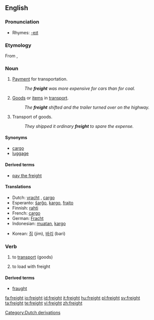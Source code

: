 ==English==

===Pronunciation===
*Rhymes: [[Rhymes:English:-eɪt|-eɪt]]

===Etymology===
From {{etyl|dum}} {{term|vracht|lang=dum}}, {{MLG.}} {{term|vrecht||cost of transport}}

===Noun===
{{en-noun|-}}

# [[payment|Payment]] for transportation.
#: ''The '''freight''' was more expensive for cars than for coal.''
# [[Good]]s or [[item]]s in [[transport]].
#: ''The '''freight''' shifted and the trailer turned over on the highway.''
# Transport of goods.
#: ''They shipped it ordinary '''freight''' to spare the expense.''

====Synonyms====
*[[cargo]]
*[[luggage]]

====Derived terms====
*[[pay the freight]]

====Translations====
{{top}}
*Dutch: [[vracht]] {{f}}, [[cargo]] {{f}}
*Esperanto: [[ŝarĝo]], [[kargo]], [[frajto]]
*Finnish: [[rahti]]
*French: [[cargo]] {{m}}
*German: [[Fracht]] {{f}}
*Indonesian: [[muat|muatan]], [[kargo]]
{{mid}}
*Korean: [[짐]] (jim), [[바리]] (bari)
{{bottom}}

===Verb===
{{en-verb}}

# {{transitive}} to [[transport]] (goods)
# to load with freight

====Derived terms====
*[[fraught]]

[[Category:Dutch derivations]]

[[fa:freight]]
[[io:freight]]
[[id:freight]]
[[it:freight]]
[[hu:freight]]
[[pl:freight]]
[[sv:freight]]
[[ta:freight]]
[[te:freight]]
[[vi:freight]]
[[zh:freight]]